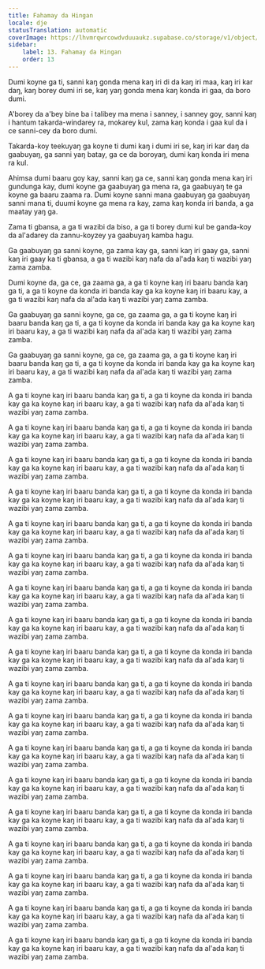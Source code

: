 ```yaml
---
title: Fahamay da Hingan
locale: dje
statusTranslation: automatic
coverImage: https://lhvmrqwrcowdvduuaukz.supabase.co/storage/v1/object/public/strapi-uploads/small_cover-educacion-fundamental.webp-2d51a7828a2b1309555be27f7e2a61a0.webp
sidebar:
    label: 13. Fahamay da Hingan
    order: 13
---
```

Dumi koyne ga ti, sanni kaŋ gonda mena kaŋ iri di da kaŋ iri maa, kaŋ iri kar daŋ, kaŋ borey dumi iri se, kaŋ yaŋ gonda mena kaŋ konda iri gaa, da boro dumi.

A'borey da a'bey bine ba i talibey ma mena i sanney, i sanney goy, sanni kaŋ i hantum takarda-windarey ra, mokarey kul, zama kaŋ konda i gaa kul da i ce sanni-cey da boro dumi.

Takarda-koy teekuyaŋ ga koyne ti dumi kaŋ i dumi iri se, kaŋ iri kar daŋ da gaabuyaŋ, ga sanni yaŋ batay, ga ce da boroyaŋ, dumi kaŋ konda iri mena ra kul.

Ahimsa dumi baaru goy kay, sanni kaŋ ga ce, sanni kaŋ gonda mena kaŋ iri gundunga kay, dumi koyne ga gaabuyaŋ ga mena ra, ga gaabuyaŋ te ga koyne ga baaru zaama ra. Dumi koyne sanni mana gaabuyaŋ ga gaabuyaŋ sanni mana ti, duumi koyne ga mena ra kay, zama kaŋ konda iri banda, a ga maatay yaŋ ga.

Zama ti gbansa, a ga ti wazibi da biso, a ga ti borey dumi kul be ganda-koy da al'adarey da zannu-koyzey ya gaabuyaŋ kamba hagu.

Ga gaabuyaŋ ga sanni koyne, ga zama kay ga, sanni kaŋ iri gaay ga, sanni kaŋ iri gaay ka ti gbansa, a ga ti wazibi kaŋ nafa da al'ada kaŋ ti wazibi yaŋ zama zamba.

Dumi koyne da, ga ce, ga zaama ga, a ga ti koyne kaŋ iri baaru banda kaŋ ga ti, a ga ti koyne da konda iri banda kay ga ka koyne kaŋ iri baaru kay, a ga ti wazibi kaŋ nafa da al'ada kaŋ ti wazibi yaŋ zama zamba.

Ga gaabuyaŋ ga sanni koyne, ga ce, ga zaama ga, a ga ti koyne kaŋ iri baaru banda kaŋ ga ti, a ga ti koyne da konda iri banda kay ga ka koyne kaŋ iri baaru kay, a ga ti wazibi kaŋ nafa da al'ada kaŋ ti wazibi yaŋ zama zamba.

Ga gaabuyaŋ ga sanni koyne, ga ce, ga zaama ga, a ga ti koyne kaŋ iri baaru banda kaŋ ga ti, a ga ti koyne da konda iri banda kay ga ka koyne kaŋ iri baaru kay, a ga ti wazibi kaŋ nafa da al'ada kaŋ ti wazibi yaŋ zama zamba.

A ga ti koyne kaŋ iri baaru banda kaŋ ga ti, a ga ti koyne da konda iri banda kay ga ka koyne kaŋ iri baaru kay, a ga ti wazibi kaŋ nafa da al'ada kaŋ ti wazibi yaŋ zama zamba.

A ga ti koyne kaŋ iri baaru banda kaŋ ga ti, a ga ti koyne da konda iri banda kay ga ka koyne kaŋ iri baaru kay, a ga ti wazibi kaŋ nafa da al'ada kaŋ ti wazibi yaŋ zama zamba.

A ga ti koyne kaŋ iri baaru banda kaŋ ga ti, a ga ti koyne da konda iri banda kay ga ka koyne kaŋ iri baaru kay, a ga ti wazibi kaŋ nafa da al'ada kaŋ ti wazibi yaŋ zama zamba.

A ga ti koyne kaŋ iri baaru banda kaŋ ga ti, a ga ti koyne da konda iri banda kay ga ka koyne kaŋ iri baaru kay, a ga ti wazibi kaŋ nafa da al'ada kaŋ ti wazibi yaŋ zama zamba.

A ga ti koyne kaŋ iri baaru banda kaŋ ga ti, a ga ti koyne da konda iri banda kay ga ka koyne kaŋ iri baaru kay, a ga ti wazibi kaŋ nafa da al'ada kaŋ ti wazibi yaŋ zama zamba.

A ga ti koyne kaŋ iri baaru banda kaŋ ga ti, a ga ti koyne da konda iri banda kay ga ka koyne kaŋ iri baaru kay, a ga ti wazibi kaŋ nafa da al'ada kaŋ ti wazibi yaŋ zama zamba.

A ga ti koyne kaŋ iri baaru banda kaŋ ga ti, a ga ti koyne da konda iri banda kay ga ka koyne kaŋ iri baaru kay, a ga ti wazibi kaŋ nafa da al'ada kaŋ ti wazibi yaŋ zama zamba.

A ga ti koyne kaŋ iri baaru banda kaŋ ga ti, a ga ti koyne da konda iri banda kay ga ka koyne kaŋ iri baaru kay, a ga ti wazibi kaŋ nafa da al'ada kaŋ ti wazibi yaŋ zama zamba.

A ga ti koyne kaŋ iri baaru banda kaŋ ga ti, a ga ti koyne da konda iri banda kay ga ka koyne kaŋ iri baaru kay, a ga ti wazibi kaŋ nafa da al'ada kaŋ ti wazibi yaŋ zama zamba.

A ga ti koyne kaŋ iri baaru banda kaŋ ga ti, a ga ti koyne da konda iri banda kay ga ka koyne kaŋ iri baaru kay, a ga ti wazibi kaŋ nafa da al'ada kaŋ ti wazibi yaŋ zama zamba.

A ga ti koyne kaŋ iri baaru banda kaŋ ga ti, a ga ti koyne da konda iri banda kay ga ka koyne kaŋ iri baaru kay, a ga ti wazibi kaŋ nafa da al'ada kaŋ ti wazibi yaŋ zama zamba.

A ga ti koyne kaŋ iri baaru banda kaŋ ga ti, a ga ti koyne da konda iri banda kay ga ka koyne kaŋ iri baaru kay, a ga ti wazibi kaŋ nafa da al'ada kaŋ ti wazibi yaŋ zama zamba.

A ga ti koyne kaŋ iri baaru banda kaŋ ga ti, a ga ti koyne da konda iri banda kay ga ka koyne kaŋ iri baaru kay, a ga ti wazibi kaŋ nafa da al'ada kaŋ ti wazibi yaŋ zama zamba.

A ga ti koyne kaŋ iri baaru banda kaŋ ga ti, a ga ti koyne da konda iri banda kay ga ka koyne kaŋ iri baaru kay, a ga ti wazibi kaŋ nafa da al'ada kaŋ ti wazibi yaŋ zama zamba.

A ga ti koyne kaŋ iri baaru banda kaŋ ga ti, a ga ti koyne da konda iri banda kay ga ka koyne kaŋ iri baaru kay, a ga ti wazibi kaŋ nafa da al'ada kaŋ ti wazibi yaŋ zama zamba.

A ga ti koyne kaŋ iri baaru banda kaŋ ga ti, a ga ti koyne da konda iri banda kay ga ka koyne kaŋ iri baaru kay, a ga ti wazibi kaŋ nafa da al'ada kaŋ ti wazibi yaŋ zama zamba.

A ga ti koyne kaŋ iri baaru banda kaŋ ga ti, a ga ti koyne da konda iri banda kay ga ka koyne kaŋ iri baaru kay, a ga ti wazibi kaŋ nafa da al'ada kaŋ ti wazibi yaŋ zama zamba.

A ga ti koyne kaŋ iri baaru banda kaŋ ga ti, a ga ti koyne da konda iri banda kay ga ka koyne kaŋ iri baaru kay, a ga ti wazibi kaŋ nafa da al'ada kaŋ ti wazibi yaŋ zama zamba.

